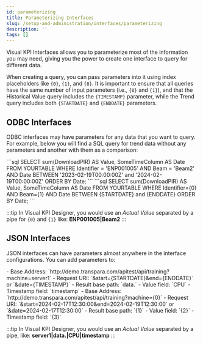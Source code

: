 ```yaml
---
id: parameterizing
title: Parameterizing Interfaces
slug: /setup-and-administration/interfaces/parameterizing
description: ''
tags: []
---
```



Visual KPI Interfaces allows you to parameterize most of the information you may need, giving you the power to create one interface to query for different data. 

When creating a query, you can pass parameters into it using index placeholders like `{0}`, `{1}`, and `{8}`. It is important to ensure that all queries have the same number of input parameters (i.e., `{0}` and `{1}`), and that the Historical Value query includes the `{TIMESTAMP}` parameter, while the Trend query includes both `{STARTDATE}` and `{ENDDATE}` parameters.

## ODBC Interfaces

ODBC interfaces may have parameters for any data that you want to query. For example, below you will find a SQL query for trend data without any parameters and another with them as a comparison:

<Tabs>
  <TabItem value="Without Parameters" label="Without Parameters" default>
    ```sql
      SELECT sum(DownloadPIR) AS Value,
      SomeTimeColumn AS Date
      FROM YOURTABLE
      WHERE Identifier = 'ENP001005' AND Beam = 'Beam2'
      AND Date BETWEEN '2023-02-19T00:00:00Z' and '2024-02-19T00:00:00Z'
      ORDER BY Date;
    ```
  </TabItem>
  <TabItem value="Parameterized" label="Parameterized">
    ```sql
      SELECT sum(DownloadPIR) AS Value,
      SomeTimeColumn AS Date
      FROM YOURTABLE
      WHERE Identifier={0} AND Beam={1}
      AND Date BETWEEN {STARTDATE} and {ENDDATE} 
      ORDER BY Date;
    ```
  </TabItem>
</Tabs>

:::tip
In Visual KPI Designer, you would use an _Actual Value_ separated by a pipe for `{0}` and `{1}` like: **ENP001005|Beam2**
:::

## JSON Interfaces

JSON interfaces can have parameters almost anywhere in the interface configurations. You can add parameters to:

<Tabs>
  <TabItem value="Without Parameters" label="Without Parameters" default>
    - Base Address: `http://demo.transpara.com/apitest/api/training?machine=server1`
    - Request URI: `&start={STARTDATE}&end={ENDDATE}` or `&date={TIMESTAMP}`
    - Result base path: `data.`
    - Value field: `CPU`
    - Timestamp field: `timestamp`
  </TabItem>
  <TabItem value="Parameterized" label="Parameterized">
    - Base Address: `http://demo.transpara.com/apitest/api/training?machine={0}`
    - Request URI: `&start=2024-02-17T12:30:00&end=2024-02-19T12:30:00` or `&date=2024-02-17T12:30:00`
    - Result base path: `{1}`
    - Value field: `{2}`
    - Timestamp field: `{3}`
  </TabItem>
</Tabs>

:::tip
In Visual KPI Designer, you would use an _Actual Value_ separated by a pipe, like: **server1|data.|CPU|timestamp**
:::
